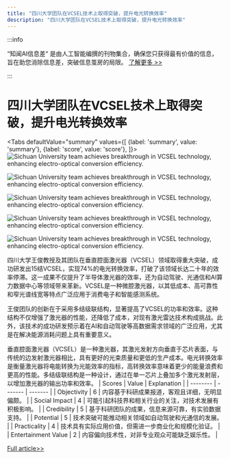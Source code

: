 ```yaml
---
title: "四川大学团队在VCSEL技术上取得突破，提升电光转换效率"
description: "四川大学团队在VCSEL技术上取得突破，提升电光转换效率"
---
```



:::info

“知闻AI信息差“ 是由人工智能编撰的刊物集合，确保您只获得最有价值的信息，旨在助您消除信息差，突破信息茧房的局限。  [了解更多 >>](/)

:::

# 四川大学团队在VCSEL技术上取得突破，提升电光转换效率


<Tabs
	defaultValue="summary"
	values={[
	{label: 'summary', value: 'summary'},
	{label: 'score', value: 'score'},
]}>
<TabItem value="summary">
<img
  src="https://image.informedainews.com/2024/06/07/Ar-qHd-1717727683-0.jpg"
  alt="Sichuan University team achieves breakthrough in VCSEL technology, enhancing electro-optical conversion efficiency."
/>

<img
  src="https://image.informedainews.com/2024/06/07/Ar-Mwe-1717727683-1.jpg"
  alt="Sichuan University team achieves breakthrough in VCSEL technology, enhancing electro-optical conversion efficiency."
/>

<img
  src="https://image.informedainews.com/2024/06/07/Ar-1lW-1717727683-2.jpg"
  alt="Sichuan University team achieves breakthrough in VCSEL technology, enhancing electro-optical conversion efficiency."
/>

<img
  src="https://image.informedainews.com/2024/06/07/Ar-sJn-1717727683-3.jpg"
  alt="Sichuan University team achieves breakthrough in VCSEL technology, enhancing electro-optical conversion efficiency."
/>

<img
  src="https://image.informedainews.com/2024/06/07/Ar-7v7-1717727683-4.jpg"
  alt="Sichuan University team achieves breakthrough in VCSEL technology, enhancing electro-optical conversion efficiency."
/>



四川大学王俊教授及其团队在垂直腔面激光器（VCSEL）领域取得重大突破，成功研发出15结VCSEL，实现74%的电光转换效率，打破了该领域长达二十年的效率停滞。这一成果不仅提升了半导体激光器的效率，还为自动驾驶、光通信和AI算力数据中心等领域带来革新。VCSEL是一种微腔激光器，以其低成本、高可靠性和窄光谱线宽等特点广泛应用于消费电子和智能感测系统。

王俊团队的创新在于采用多结级联结构，显著提高了VCSEL的功率和效率。这种结构不仅增强了激光器的性能，还降低了成本，对现有激光雷达技术构成挑战。此外，该技术的成功研发预示着在AI和自动驾驶等高数据需求领域的广泛应用，尤其是在解决能源消耗问题上具有重要意义。

垂直腔面激光器（VCSEL）是一种激光器，其激光发射方向垂直于芯片表面，与传统的边发射激光器相比，具有更好的光束质量和更低的生产成本。电光转换效率是衡量激光器将电能转换为光能效率的指标，高转换效率意味着更少的能量浪费和更高的性能。多结级联结构是一种设计，通过在单一芯片上叠加多个激光发射层，以增加激光器的输出功率和效率。
</TabItem>
<TabItem value="score">
	| Scores     | Value   | Explanation |
	| -------- | ------- | ------- |
	| Objectivity  | 6    | 内容基于科研成果报道，客观且详细，无明显偏颇。    |
	| Social Impact | 4     | 可能引起科技界和相关行业的关注，对技术发展有积极影响。    |
	| Credibility    | 5    | 基于科研团队的成果，信息来源可靠，有实验数据支持。    |
	| Potential    | 5    | 技术突破可能推动相关领域如自动驾驶和光通信的发展。    |
	| Practicality    | 4    | 技术具有实际应用价值，但需进一步商业化和规模化验证。    |
	| Entertainment Value    | 2    | 内容偏向技术性，对非专业观众可能缺乏娱乐性。    |
</TabItem>
</Tabs>

[Full article>>](https://www.mittrchina.com/news/detail/13362)
